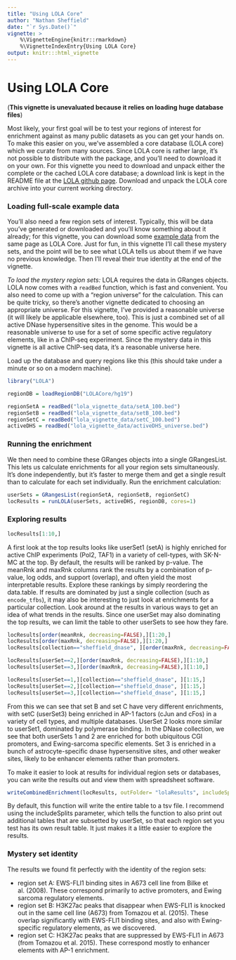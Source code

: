 ```yaml
---
title: "Using LOLA Core"
author: "Nathan Sheffield"
date: "`r Sys.Date()`"
vignette: >
    %\VignetteEngine{knitr::rmarkdown}
    %\VignetteIndexEntry{Using LOLA Core}
output: knitr:::html_vignette
---
```

# Using LOLA Core
(__This vignette is unevaluated because it relies on loading huge database files__)

Most likely, your first goal will be to test your regions of interest for enrichment against as many public datasets as you can get your hands on. To make this easier on you, we've assembled a core database (LOLA core) which we curate from many sources. Since LOLA core is rather large, it's not possible to distribute with the package, and you'll need to download it on your own. For this vignette you need to download and unpack either the complete or the cached LOLA core database; a download link is kept in the README file at the [LOLA github page](http://github.com/sheffien/LOLA). Download and unpack the LOLA core archive into your current working directory.

### Loading full-scale example data

You'll also need a few region sets of interest. Typically, this will be data you've generated or downloaded and you'll know something about it already; for this vignette, you can download some [example data](http://github.com/sheffien/LOLA) from the same page as LOLA Core. Just for fun, in this vignette I'll call these mystery sets, and the point will be to see what LOLA tells us about them if we have no previous knowledge. Then I'll reveal their true identity at the end of the vignette.

*To load the mystery region sets:* LOLA requires the data in GRanges objects. LOLA now comes with a `readBed` function, which is fast and convenient. You also need to come up with a "region universe" for the calculation. This can be quite tricky, so there's another vignette dedicated to choosing an appropriate universe. For this vignette, I've provided a reasonable universe (it will likely be applicable elsewhere, too). This is just a combined set of all active DNase hypersensitive sites in the genome. This would be a reasonable universe to use for a set of some specific active regulatory elements, like in a ChIP-seq experiment. Since the mystery data in this vignette is all active ChIP-seq data, it's a reasonable universe here.

Load up the database and query regions like this (this should take under a minute or so on a modern machine).

```r
library("LOLA")

regionDB = loadRegionDB("LOLACore/hg19")

regionSetA = readBed("lola_vignette_data/setA_100.bed")
regionSetB = readBed("lola_vignette_data/setB_100.bed")
regionSetC = readBed("lola_vignette_data/setC_100.bed")
activeDHS = readBed("lola_vignette_data/activeDHS_universe.bed")
```

### Running the enrichment

We then need to combine these GRanges objects into a single GRangesList. This lets us calculate enrichments for all your region sets simultaneously. It's done independently, but it's faster to merge them and get a single result than to calculate for each set individually. Run the enrichment calculation:

```r
userSets = GRangesList(regionSetA, regionSetB, regionSetC)
locResults = runLOLA(userSets, activeDHS, regionDB, cores=1)
```

### Exploring results

```r
locResults[1:10,]
```

A first look at the top results looks like userSet1 (setA) is highly enriched for active ChIP experiments (Pol2, TAF1) in a variety of cell-types, with SK-N-MC at the top. By default, the results will be ranked by p-value. The meanRnk and maxRnk columns rank the results by a combination of p-value, log odds, and support (overlap), and often yield the most interpretable results. Explore these rankings by simply reordering the data.table. If results are dominated by just a single collection (such as `encode_tfbs`), it may also be interesting to just look at enrichments for a particular collection. Look around at the results in various ways to get an idea of what trends in the results. Since one userSet may also dominating the top results, we can limit the table to other userSets to see how they fare.


```r
locResults[order(meanRnk, decreasing=FALSE),][1:20,]
locResults[order(maxRnk, decreasing=FALSE),][1:20,]
locResults[collection=="sheffield_dnase", ][order(maxRnk, decreasing=FALSE),]

locResults[userSet==2,][order(maxRnk, decreasing=FALSE),][1:10,]
locResults[userSet==3,][order(maxRnk, decreasing=FALSE),][1:10,]

locResults[userSet==1,][collection=="sheffield_dnase", ][1:15,]
locResults[userSet==2,][collection=="sheffield_dnase", ][1:15,]
locResults[userSet==3,][collection=="sheffield_dnase", ][1:15,]
```

From this we can see that set B and set C have very different enrichments, with setC (userSet3) being enriched in AP-1 factors (cJun and cFos) in a variety of cell types, and multiple databases. UserSet 2 looks more similar to userSet1, dominated by polymerase binding. In the DNase collection, we see that both userSets 1 and 2 are enriched for both ubiquitous CGI promoters, and Ewing-sarcoma specific elements. Set 3 is enriched in a bunch of astrocyte-specific dnase hypersensitive sites, and other weaker sites, likely to be enhancer elements rather than promoters.

To make it easier to look at results for individual region sets or databases, you can write the results out and view them with spreadsheet software.


```r
writeCombinedEnrichment(locResults, outFolder= "lolaResults", includeSplits=TRUE)
```

By default, this function will write the entire table to a tsv file. I recommend using the includeSplits parameter, which tells the function to also print out additional tables that are subsetted by userSet, so that each region set you test has its own result table. It just makes it a little easier to explore the results.

### Mystery set identity

The results we found fit perfectly with the identity of the region sets:

* region set A: EWS-FLI1 binding sites in A673 cell line from Bilke et al. (2008). These correspond primarily to active promoters, and Ewing sarcoma regulatory elements.
* region set B: H3K27ac peaks that disappear when EWS-FLI1 is knocked out in the same cell line (A673) from Tomazou et al. (2015). These overlap significantly with EWS-FLI1 binding sites, and also with Ewing-specific regulatory elements, as we discovered.
* region set C: H3K27ac peaks that are suppressed by EWS-FLI1 in A673 (from Tomazou et al. 2015). These correspond mostly to enhancer elements with AP-1 enrichment.
